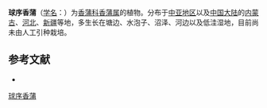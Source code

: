{{speciesbox
|genus = Typha
|species = pallida
|authority = {{tsl|en|Evgeniia Georgievna Pobedimova|Pobed.}} 
|synonyms = 
|synonyms_ref = 
}}

'''球序香蒲'''（[[学名|学名]]：{{lang|la|''Typha pallida''}}）为[[香蒲科|香蒲科]][[香蒲属|香蒲属]]的植物。分布于[[中亚地区|中亚地区]]以及[[中国大陆|中国大陆]]的[[内蒙古|内蒙古]]、[[河北|河北]]、[[新疆|新疆]]等地，多生长在塘边、水泡子、沼泽、河边以及低洼湿地，目前尚未由人工引种栽培。

== 参考文献 ==
<div class="references-small">
* {{cite web| url =http://www.bioinfo.cn/db05/KmzwSpecies.php?action=view&id=24469| title =球序香蒲| work =《中国高等植物数据库全库》| publisher =中国科学院微生物研究所| author =昆明植物研究所| accessdate =2009-02-25| deadurl =yes| archiveurl =https://web.archive.org/web/20160305110425/http://www.bioinfo.cn/db05/KmzwSpecies.php?action=view&id=24469| archivedate =2016-03-05}}
</div>
{{Taxonbar|from=Q15232495}}

[[Category:香蒲属|球序香蒲]]


{{植物小作品}}